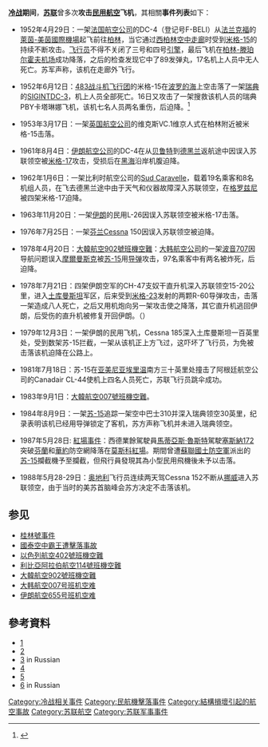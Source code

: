 {{multiple issues|
{{citation style|time=2018-07-04T03:23:30+00:00}}
{{copyedit|time=2018-07-04T03:23:30+00:00}}
{{onesource|time=2018-07-04T03:23:30+00:00}}
{{prose|time=2018-07-04T03:23:30+00:00}}
}}
'''[[冷战|冷战]]期间'''，'''[[苏联|苏联]]'''曾多次'''攻击[[民用航空|民用航空]]飞机'''，其相關'''事件列表'''如下：

*1952年4月29日：一架[[法国航空公司|法国航空公司]]的DC-4（登记号F-BELI）从[[法兰克福|法兰克福]]的[[萊茵-美茵國際機場|萊茵-美茵國際機場]]起飞前往[[柏林|柏林]]，当它通过[[西柏林|西柏林]][[空中走廊_(航空)|空中走廊]]时受到[[米格-15|米格-15]]的持续不断攻击。[[飞行员|飞行员]]不得不关闭了三号和四号[[引擎|引擎]]，最后飞机在[[柏林-滕珀尔霍夫机场|柏林-滕珀尔霍夫机场]]成功降落，之后的检查发现它中了89发弹丸，17名机上人员中无人死亡。苏军声称，该机在走廊外飞行。

*1952年6月12日：[[483战斗机飞行团|483战斗机飞行团]]的米格-15在[[波罗的海|波罗的海]]上空击落了一架[[瑞典|瑞典]]的[[信號情報|SIGINT]][[道格拉斯DC-3|DC-3]]，机上人员全部死亡。16日又攻击了一架搜救该机人员的瑞典PBY卡塔琳娜飞机，该机七名人员两名重伤，后迫降。<ref>{{cite web|url=http://www.raoul-wallenberg.eu/articles/the-swedish-dc-3-the-destiny-of-its-crew/|title=The Swedish DC-3 & The Destiny of its Crew|date=2008-04-01|publisher=|accessdate=2014-01-22|archive-date=2013-12-15|archive-url=https://web.archive.org/web/20131215161145/http://www.raoul-wallenberg.eu/articles/the-swedish-dc-3-the-destiny-of-its-crew/|dead-url=no}}</ref>

*1953年3月17日：一架[[英国航空公司|英国航空公司]]的维克斯VC.1维京人式在柏林附近被米格-15击落。

*1961年8月4日：[[伊朗航空公司|伊朗航空公司]]的DC-4在从[[贝鲁特|贝鲁特]]到[[德黑兰|德黑兰]]返航途中因误入苏联领空被[[米格-17|米格-17]]攻击，受损后在[[黑海|黑海]]沿岸机腹迫降。

*1962年1月6日：一架比利时航空公司的[[卡拉維爾客機|Sud Caravelle]]，载着19名乘客和8名机组人员，在飞去德黑兰途中由于天气和仪器故障深入苏联领空，在[[格罗兹尼|格罗兹尼]]被四架米格-17迫降。

*1963年11月20日：一架[[伊朗|伊朗]]的民用L-26因误入苏联领空被米格-17击落。

*1976年7月25日：一架[[芬兰|芬兰]]Cessna 150因误入苏联领空被迫降。

*1978年4月20日：[[大韓航空902號班機空難|大韓航空902號班機空難]]：[[大韩航空公司|大韩航空公司]]的一架[[波音707|波音707]]因导航问题误入[[摩爾曼斯克|摩爾曼斯克]]被[[苏-15|苏-15]]用[[导弹|导弹]]攻击，97名乘客中有两名被炸死，后迫降。 

*1978年7月21日：四架伊朗空军的CH-47支奴干直升机深入苏联领空15-20公里，进入[[土库曼斯坦|土库曼斯坦]]军区，后来受到[[米格-23|米格-23]]发射的两颗R-60导弹攻击，击落一架造成八人死亡，之后又用机炮向另一架攻击使之降落，其它直升机逃回伊朗，后受伤的直升机被修复开回伊朗。（{{link-en|1978年伊朗奇努克直升机被击落事件|1978 Iranian Chinook shootdown}}）

*1979年12月3日：一架伊朗的民用飞机，Cessna 185深入土库曼斯坦一百英里处，受到数架苏-15拦截，一架从该机正上方飞过，这吓坏了飞行员，为免被击落该机迫降在公路上。

*1981年7月18日：苏-15在[[亚美尼亚|亚美尼亚]][[埃里温|埃里温]]南方三十英里处撞击了阿根廷航空公司的Canadair CL-44使机上四名人员死亡，苏联飞行员跳伞成功。

*1983年9月1日：[[大韓航空007號班機空難|大韓航空007號班機空難]]。

*1984年8月9日：一架[[苏-15|苏-15]]追踪一架空中巴士310并深入瑞典领空30英里，纪录表明该机已经用导弹锁定了客机，苏方声称飞机并未进入瑞典领空。 

*1987年5月28日: [[紅場事件|紅場事件]]：西德業餘駕駛員[[馬蒂亞斯·魯斯特|馬蒂亞斯·魯斯特]]駕駛[[塞斯納172|塞斯納172]]突破[[芬蘭|芬蘭]]和[[華約|華約]]防空網降落在[[莫斯科|莫斯科]][[紅場|紅場]]。期間曾遭[[蘇聯國土防空軍|蘇聯國土防空軍]]派出的[[苏-15|苏-15]]攔截機予至攔截，但飛行員發現其為小型民用飛機後未予以击落。

*1988年5月28-29日：[[奥地利|奥地利]]飞行员连续两天驾Cessna 152不断从[[挪威|挪威]]进入苏联领空，由于当时的美苏首脑峰会苏方决定不击落该机。

== 参见 ==
* [[桂林號事件|桂林號事件]]
* [[國泰空中霸王遭擊落事故|國泰空中霸王遭擊落事故]]
* [[以色列航空402號班機空難|以色列航空402號班機空難]]
* [[利比亞阿拉伯航空114號班機空難|利比亞阿拉伯航空114號班機空難]]
* [[大韓航空902號班機空難|大韓航空902號班機空難]]
* [[大韩航空007号班机空难|大韩航空007号班机空难]]
* [[伊朗航空655号班机空难|伊朗航空655号班机空难]]

==參考資料==
{{Reflist|2}}
*[http://lcweb2.loc.gov/frd/tfrussia/tfrhtml/tfr_report18th.html]{{Wayback|url=http://lcweb2.loc.gov/frd/tfrussia/tfrhtml/tfr_report18th.html |date=20190527021550 }}
*[http://www.silent-warriors.com/shootdown_list.html]{{Wayback|url=http://www.silent-warriors.com/shootdown_list.html |date=20110716070956 }}
*[http://www.airforce.ru/awm/hotsky/hotsky.htm]{{Wayback|url=http://www.airforce.ru/awm/hotsky/hotsky.htm |date=20110521005305 }} in Russian
*[http://www.kamchatkapeninsula.com/shotdown.html]{{Wayback|url=http://www.kamchatkapeninsula.com/shotdown.html |date=20110607113703 }}
*[https://web.archive.org/web/20100111015339/http://s188567700.online.de/CMS/index.php?option=com_content&task=view&id=53&Itemid=47]
*[http://skywar.ru/389.html]{{Wayback|url=http://skywar.ru/389.html |date=20110827101824 }} in Russian

[[Category:冷战相关事件|Category:冷战相关事件]]
[[Category:民航機擊落事件|Category:民航機擊落事件]]
[[Category:結構損壞引起的航空事故|Category:結構損壞引起的航空事故]]
[[Category:苏联航空|Category:苏联航空]]
[[Category:苏联军事事件|Category:苏联军事事件]]